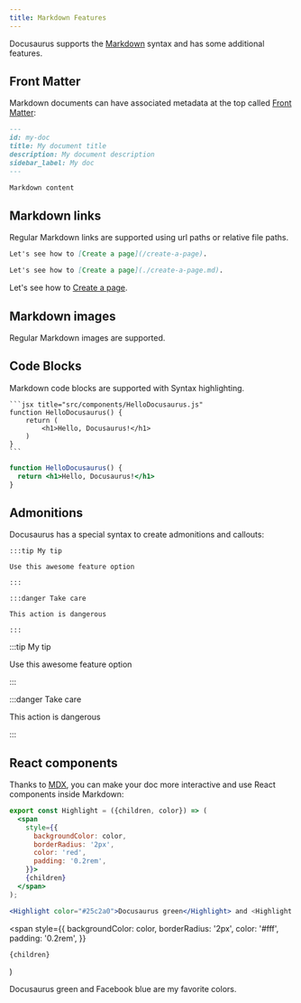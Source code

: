 ```yaml
---
title: Markdown Features
---
```


Docusaurus supports the [Markdown](https://daringfireball.net/projects/markdown/syntax) syntax and has some additional features.

## Front Matter

Markdown documents can have associated metadata at the top called [Front Matter](https://jekyllrb.com/docs/front-matter/):

```md
---
id: my-doc
title: My document title
description: My document description
sidebar_label: My doc
---

Markdown content
```

## Markdown links

Regular Markdown links are supported using url paths or relative file paths.

```md
Let's see how to [Create a page](/create-a-page).
```

```md
Let's see how to [Create a page](./create-a-page.md).
```

Let's see how to [Create a page](./create-a-page.md).

## Markdown images

Regular Markdown images are supported.

## Code Blocks

Markdown code blocks are supported with Syntax highlighting.

    ```jsx title="src/components/HelloDocusaurus.js"
    function HelloDocusaurus() {
        return (
            <h1>Hello, Docusaurus!</h1>
        )
    }
    ```

```jsx title="src/components/HelloDocusaurus.js"
function HelloDocusaurus() {
  return <h1>Hello, Docusaurus!</h1>
}
```

## Admonitions

Docusaurus has a special syntax to create admonitions and callouts:

    :::tip My tip

    Use this awesome feature option

    :::

    :::danger Take care

    This action is dangerous

    :::

:::tip My tip

Use this awesome feature option

:::

:::danger Take care

This action is dangerous

:::

## React components

Thanks to [MDX](https://mdxjs.com/), you can make your doc more interactive and use React components inside Markdown:

```jsx
export const Highlight = ({children, color}) => (
  <span
    style={{
      backgroundColor: color,
      borderRadius: '2px',
      color: 'red',
      padding: '0.2rem',
    }}>
    {children}
  </span>
);

<Highlight color="#25c2a0">Docusaurus green</Highlight> and <Highlight color="#1877F2">Facebook blue</Highlight> are my favorite colors.
```

  <span
    style={{
      backgroundColor: color,
      borderRadius: '2px',
      color: '#fff',
      padding: '0.2rem',
    }}
  >
    {children}
  </span>
)

<Highlight color="#25c2a0">Docusaurus green</Highlight> and <Highlight color="#1877F2">Facebook blue</Highlight> are my favorite
colors.
